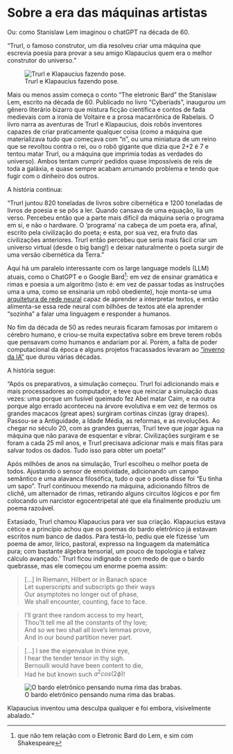 # Sobre a era das máquinas artistas

Ou: como Stanislaw Lem imaginou o chatGPT na década de 60.

"Trurl, o famoso construtor, um dia resolveu criar uma máquina que escrevia poesia para provar a seu amigo Klapaucius quem era o melhor construtor do universo."

![Trurl e Klapaucius fazendo pose.](trurl and klapaucius.jpg)


Mais ou menos assim começa o conto "The eletronic Bard" the Stanislaw Lem, escrito na década de 60. Publicado no livro "Cyberiads", inaugurou um gênero literário bizarro que mistura ficção científica e contos de fada medievais com a ironia de Voltaire e a prosa macarrônica de Rabelais. O livro narra as aventuras de Trurl e Klapaucius, dois robôs inventores capazes de criar praticamente qualquer coisa (como a máquina que materializava tudo que começava com "n", ou uma miniatura de um reino que se revoltou contra o rei, ou o robô gigante que dizia que 2+2 é 7 e tentou matar Trurl, ou a máquina que imprimia todas as verdades do universo). Ambos tentam cumprir pedidos quase impossíveis de reis de toda a galáxia, e quase sempre acabam arrumando problema e tendo que fugir com o dinheiro dos outros.

A história continua:

"Trurl juntou 820 toneladas de livros sobre cibernética e 1200 toneladas de livros de poesia e se pôs a ler. Quando cansava de uma equação, lia um verso. Percebeu então que a parte mais difícil da máquina seria o programa em si, e não o hardware. O 'programa' na cabeça de um poeta era, afinal, escrito pela civilização do poeta; e esta, por sua vez, era fruto das civilizações anteriores. Trurl então percebeu que seria mais fácil criar um universo virtual (desde o big bang!) e deixar naturalmente o poeta surgir de uma versão cibernética da Terra."

Aqui há um paralelo interessante com os large language models (LLM) atuais, como o ChatGPT e o Google Bard^[que não tem relação com o Eletronic Bard do Lem, e sim com Shakespeare]: em vez de ensinar gramática e rimas e poesia a um algoritmo (isto é: em vez de passar todas as instruções uma a uma, como se ensinaria um robô obediente), hoje monta-se uma [arquitetura de rede neural](https://en.wikipedia.org/wiki/Artificial_neural_network) capaz de aprender a interpretar textos, e então alimenta-se essa rede neural com bilhões de textos até ela aprender "sozinha" a falar uma linguagem e responder a humanos.

No fim da década de 50 as redes neurais ficaram famosas por imitarem o cérebro humano, e criou-se muita expectativa sobre em breve terem robôs que pensavam como humanos e andariam por aí. Porém, a falta de poder computacional da época e alguns projetos fracassados levaram ao ["inverno da IA"](https://en.wikipedia.org/wiki/AI_winter) que durou várias décadas.


A história segue:

"Após os preparativos, a simulação começou. Trurl foi adicionando mais e mais processadores ao computador, e teve que reinciar a simulação duas vezes: uma porque um fusível queimado fez Abel matar Caim, e na outra porque algo errado aconteceu na árvore evolutiva e em vez de termos os grandes macacos (great apes) surgiram cortinas cinzas (gray drapes). Passou-se a Antiguidade, a Idade Média, as reformas, e as revoluções. Ao chegar no século 20, com as grandes guerras, Trurl teve que jogar água na máquina que não parava de esquentar e vibrar. Civilizações surgiram e se foram a cada 25 mil anos, e Trurl precisava adicionar mais e mais fitas para salvar todos os dados. Tudo isso para obter um poeta!"

Após milhões de anos na simulação, Trurl escolheu o melhor poeta de todos. Ajustando o sensor de emotividade, adicionando um campo semântico e uma alavanca filosófica, tudo o que o poeta disse foi "Eu tinha um sapo". Trurl continuou mexendo na máquina, adicionando filtros de clichê, um alternador de rimas, retirando alguns circuitos lógicos e por fim colocando um narcistor egocentripetal até que ela finalmente produziu um poema razoável.

Extasiado, Trurl chamou Klapaucius para ver sua criação. Klapaucius estava cético e a princípio achou que os poemas do bardo eletrônico já estavam escritos num banco de dados. Para testá-lo, pediu que ele fizesse 'um poema de amor, lírico, pastoral, expresso na linguagem da matemática pura; com bastante álgebra tensorial, um pouco de topologia e talvez cálculo avançado.' Trurl ficou indignado e com medo de que o bardo quebrasse, mas ele começou um enorme poema assim:

> [...] In Riemann, Hilbert or in Banach space \
Let superscripts and subscripts go their ways \
Our asymptotes no longer out of phase, \
We shall encounter, counting, face to face.

> I'll grant thee random access to my heart, \
Thou'lt tell me all the constants of thy love; \
And so we two shall all love's lemmas prove, \
And in our bound partition never part.

> [...] I see the eigenvalue in thine eye, \
I hear the tender tensor in thy sigh. \
Bernoulli would have been content to die, \
Had he but known such $a^2 cos(2 \phi)$!

![O bardo eletrônico pensando numa rima das brabas.](the bard.jpg)

Klapaucius inventou uma desculpa qualquer e foi embora, visivelmente abalado."

